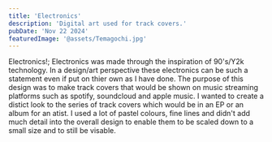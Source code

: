 ```yaml
---
title: 'Electronics'
description: 'Digital art used for track covers.'
pubDate: 'Nov 22 2024'
featuredImage: '@assets/Temagochi.jpg'
---
```



<ProjectImage path={image2} alt="###"/>
<ProjectImage path={image3} alt="###"/>
<ProjectImage path={image4} alt="###"/>

Electronics!;
Electronics was made through the inspiration of 90's/Y2k technology. In a design/art perspective these electronics can be such a statement even if put on thier own as I have done. The purpose of this design was to make track covers that would be shown on music streaming platforms such as spotify, soundcloud and apple music. I wanted to create a distict look to the series of track covers which would be in an EP or an album for an atist. I used a lot of pastel colours, fine lines and didn't add much detail into the overall design to enable them to be scaled down to a small size and to still be visable.
